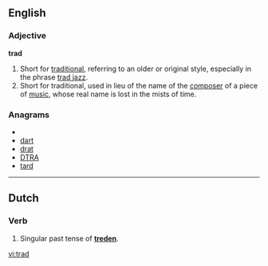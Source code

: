{{also|träd|tråd|trąd}}
==English==

===Adjective===
'''trad'''

# Short for [[traditional]], referring to an older or original style, especially in the phrase [[trad jazz]].
# Short for traditional, used in lieu of the name of the [[composer]] of a piece of [[music]], whose real name is lost in the mists of time.

===Anagrams===
* {{alphagram|adrt}}
* [[dart#English|dart]]
* [[drat#English|drat]]
* [[DTRA#English|DTRA]]
* [[tard#English|tard]]

----

==Dutch==
===Verb===
{{infl|nl|verb|cat=verb forms}}
# Singular past tense of '''[[treden]]'''.

[[vi:trad]]